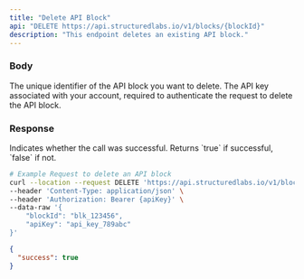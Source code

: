 ```yaml
---
title: "Delete API Block"
api: "DELETE https://api.structuredlabs.io/v1/blocks/{blockId}"
description: "This endpoint deletes an existing API block."
---
```


### Body

<ParamField body="blockId" type="string">
  The unique identifier of the API block you want to delete.
</ParamField>

<ParamField body="apiKey" type="string">
  The API key associated with your account, required to authenticate the request
  to delete the API block.
</ParamField>

### Response

<ResponseField name="success" type="boolean">
  Indicates whether the call was successful. Returns `true` if successful,
  `false` if not.
</ResponseField>

<RequestExample>

```bash Example Request
# Example Request to delete an API block
curl --location --request DELETE 'https://api.structuredlabs.io/v1/blocks/{blockId}' \
--header 'Content-Type: application/json' \
--header 'Authorization: Bearer {apiKey}' \
--data-raw '{
    "blockId": "blk_123456",
    "apiKey": "api_key_789abc"
}'
```

</RequestExample>

<ResponseExample>

```json Response
{
  "success": true
}
```

</ResponseExample>
